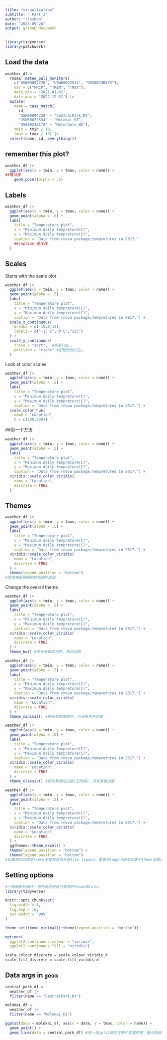 ```yaml
---
title: "visualization"
subtitle: " Part 2"
author: "linshan"
date: "2024-09-26"
output: github_document
---
```

```r
library(tidyverse)
library(patchwork)
```

## Load the data
```r
weather_df = 
  rnoaa::meteo_pull_monitors(
    c("USW00094728", "USW00022534", "USS0023B17S"),
    var = c("PRCP", "TMIN", "TMAX"), 
    date_min = "2021-01-01",
    date_max = "2022-12-31") |>
  mutate(
    name = case_match(
      id, 
      "USW00094728" ~ "CentralPark_NY", 
      "USW00022534" ~ "Molokai_HI",
      "USS0023B17S" ~ "Waterhole_WA"),
    tmin = tmin / 10,
    tmax = tmax / 10) |>
  select(name, id, everything())
```

## remember this plot?
```r
weather_df |>
  ggplot(aes(x = tmin, y = tmax, color = name)) +
##散点图
    geom_point(alpha = .5)
```

## Labels
```r
weather_df |>
  ggplot(aes(x = tmin, y = tmax, color = name)) +
  geom_point(alpha = .5) +
  labs(
    title = "Temperature plot",
    x = "Minimum daily tempreture(C)",
    y = "Maximum daily tempreture(C)",
    caption = "Data from rnova package;tempretures in 2017."
    ##caption 是注释
  )
```

## Scales

Starts with the same plot
```r
weather_df |>
  ggplot(aes(x = tmin, y = tmax, color = name)) +
  geom_point(alpha = .5) +
  labs(
    title = "Temperature plot",
    x = "Minimum daily tempreture(C)",
    y = "Maximum daily tempreture(C)",
    caption = "Data from rnova package;tempretures in 2017.") +
  scale_x_continuous(
    breaks = c(-15,0,15),
    labels = c("-15 C","0 C","15C")
  ) +
  scale_y_continuous(
    trans = "sqrt",  #或者log。。
    position = "right" #把轴放到右边。。
  )
```

Look at color scales
```r
weather_df |>
  ggplot(aes(x = tmin, y = tmax, color = name)) +
  geom_point(alpha = .5) +
  labs(
    title = "Temperature plot",
    x = "Minimum daily tempreture(C)",
    y = "Maximum daily tempreture(C)",
    caption = "Data from rnova package;tempretures in 2017.") +
  scale_color_hue(
    name = "Location",
    h = c(100,300))
```

##另一个方法
```r
weather_df |>
  ggplot(aes(x = tmin, y = tmax, color = name)) +
  geom_point(alpha = .5) +
  labs(
    title = "Temperature plot",
    x = "Minimum daily tempreture(C)",
    y = "Maximum daily tempreture(C)",
    caption = "Data from rnova package;tempretures in 2017.") +
  viridis::scale_color_viridis(
    name = "Location",
    discrete = TRUE
  )
```

## Themes

```r
weather_df |>
  ggplot(aes(x = tmin, y = tmax, color = name)) +
  geom_point(alpha = .5) +
  labs(
    title = "Temperature plot",
    x = "Minimum daily tempreture(C)",
    y = "Maximum daily tempreture(C)",
    caption = "Data from rnova package;tempretures in 2017.") +
  viridis::scale_color_viridis(
    name = "Location",
    discrete = TRUE
  ) +
  theme(legend.position = "bottom")
#感觉像是把图例放到图的底部
```

Change the overall theme
```r
weather_df |>
  ggplot(aes(x = tmin, y = tmax, color = name)) +
  geom_point(alpha = .5) +
  labs(
    title = "Temperature plot",
    x = "Minimum daily tempreture(C)",
    y = "Maximum daily tempreture(C)",
    caption = "Data from rnova package;tempretures in 2017.") +
  viridis::scale_color_viridis(
    name = "Location",
    discrete = TRUE
  ) +
  theme_bw() #把背景换成白色，黑色边框
```

```r
weather_df |>
  ggplot(aes(x = tmin, y = tmax, color = name)) +
  geom_point(alpha = .5) +
  labs(
    title = "Temperature plot",
    x = "Minimum daily tempreture(C)",
    y = "Maximum daily tempreture(C)",
    caption = "Data from rnova package;tempretures in 2017.") +
  viridis::scale_color_viridis(
    name = "Location",
    discrete = TRUE
  ) +
  theme_minimal() #把背景换成白色，但没有黑色边框
```

```r
weather_df |>
  ggplot(aes(x = tmin, y = tmax, color = name)) +
  geom_point(alpha = .5) +
  labs(
    title = "Temperature plot",
    x = "Minimum daily tempreture(C)",
    y = "Maximum daily tempreture(C)",
    caption = "Data from rnova package;tempretures in 2017.") +
  viridis::scale_color_viridis(
    name = "Location",
    discrete = TRUE
  ) +
  theme_classic() #把背景换成白色(无网格），没有黑色边框
```

```r
weather_df |>
  ggplot(aes(x = tmin, y = tmax, color = name)) +
  geom_point(alpha = .5) +
  labs(
    title = "Temperature plot",
    x = "Minimum daily tempreture(C)",
    y = "Maximum daily tempreture(C)",
    caption = "Data from rnova package;tempretures in 2017.") +
  viridis::scale_color_viridis(
    name = "Location",
    discrete = TRUE
  ) +
  ggthemes::theme_excel() +
  theme(legend.position = "bottom") +
  theme(legend.position = "bottom")
#如果想同时改变theme主题和其他东西like legend，需要将legend改变后置于theme主题改变之后
```

## Setting options

```r
#一般画图的操作：预先设定好自己喜欢的theme和color
library(tidyverse)

knitr::opts_chunk$set(
  fig.width = 6,
  fig.asp = .6,
  out.width = "90%"
)

theme_set(theme_minimal()+theme(legend.position = "bottom"))

options(
  ggplot2.continuous.colour = "viridis",
  ggplot2.continuous.fill = "viridis")

scale_colour_discrete = scale_colour_viridis_d
scale_fill_discrete = scale_fill_viridis_d
```

## Data args in `geom`
```r
central_park_df = 
  weather_df |> 
  filter(name == "CentralPark_NY")

molokai_df = 
  weather_df |>
  filter(name == "Molokai_HI")

ggplot(data = molokai_df, aes(x = date, y = tmax, color = name)) + 
  geom_point() +
  geom_line(data = central_park_df) #用一张gplot画包含两个变量的图：散点图是molokai，line是central park
```








